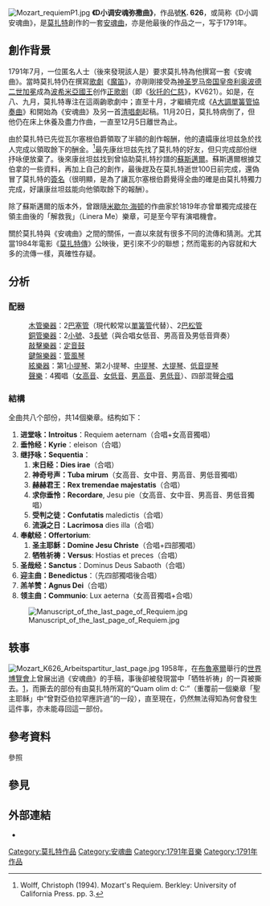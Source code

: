 [[File:Mozart_requiemP1.jpg|thumb]]
'''《D小调安魂弥撒曲》'''，作品號'''[[克歇尔目录|K]]. 626'''，或简称《D小調安魂曲》，是[[莫扎特|莫扎特]]創作的一套[[安魂曲|安魂曲]]，亦是他最後的作品之一，写于1791年。

== 創作背景 ==
1791年7月，一位匿名人士（後來發現該人是{{link-en|Franz von Walsegg|Franz von Walsegg|瓦尔塞根伯爵}}）要求莫扎特為他撰寫一套《安魂曲》。當時莫扎特仍在撰寫[[歌劇|歌劇]]《[[魔笛|魔笛]]》，亦剛剛接受為[[神圣罗马帝国皇帝|神圣罗马帝国皇帝]][[利奥波德二世_(神圣罗马帝国)|利奥波德二世]][[加冕|加冕]]成為[[波希米亞國王|波希米亞國王]]创作[[正歌剧|正歌剧]]（即《[[狄托的仁慈|狄托的仁慈]]》，KV621）。如是，在八、九月，莫扎特專注在這兩齣歌劇中；直至十月，才繼續完成《[[單簧管協奏曲_(莫扎特)|A大調單簧管協奏曲]]》和開始為《安魂曲》及另一首[[康塔塔|清唱劇]]起稿。11月20日，莫扎特病倒了，但他仍在床上休養及盡力作曲，一直至12月5日離世為止。

由於莫扎特已先從瓦尔塞根伯爵領取了半額的創作報酬，他的遺孀康丝坦兹急於找人完成以領取餘下的酬金。<ref>Wolff, Christoph (1994). Mozart's Requiem. Berkley: University of California Press. pp. 3.</ref>最先康丝坦兹先找了莫扎特的好友{{link-en|Joseph Leopold Eybler|Joseph Leopold Eybler|艾伯拿}}，但只完成部份继抒咏便放棄了。後來康丝坦兹找到曾協助莫扎特抄譜的[[蘇斯邁爾|蘇斯邁爾]]。蘇斯邁爾根據艾伯拿的一些資料，再加上自己的創作，最後趕及在莫扎特逝世100日前完成，還偽冒了莫扎特的[[簽名|簽名]]（很明顯，是為了讓瓦尔塞根伯爵覺得全曲的確是由莫扎特獨力完成，好讓康丝坦兹能向他領取餘下的報酬）。

除了蘇斯邁爾的版本外，曾跟隨[[米歇尔·海顿|米歇尔·海顿]]的作曲家{{link-en|Sigismund von Neukomm|Sigismund von Neukomm|奈金}}於1819年亦曾單獨完成接在領主曲後的「解救我」（Linera Me）樂章，可是至今罕有演唱機會。

關於莫扎特與《安魂曲》之間的關係，一直以來就有很多不同的流傳和猜測。尤其當1984年電影《[[莫扎特傳|莫扎特傳]]》公映後，更引來不少的聯想；然而電影的內容就和大多的流傳一樣，真確性存疑。

== 分析 ==
=== 配器 ===
:[[木管樂器|木管樂器]]：2[[巴塞管|巴塞管]]（現代較常以[[單簧管|單簧管]]代替）、2[[巴松管|巴松管]]
:[[銅管樂器|銅管樂器]]：2[[小號|小號]]、3[[長號|長號]]（與合唱女低音、男高音及男低音齊奏）
:[[敲擊樂器|敲擊樂器]]：[[定音鼓|定音鼓]]
:[[鍵盤樂器|鍵盤樂器]]：[[管風琴|管風琴]]
:[[絃樂器|絃樂器]]：第1[[小提琴|小提琴]]、第2小提琴、[[中提琴|中提琴]]、[[大提琴|大提琴]]、[[低音提琴|低音提琴]]
:[[聲樂|聲樂]]：4獨唱（[[女高音|女高音]]、[[女低音|女低音]]、[[男高音|男高音]]、[[男低音|男低音]]）、四部混聲[[合唱|合唱]]

=== 結構 ===
{{Listen|type=music|filename=Mozart - Requiem, I. Introïtus (Bruno Walter, 1956).oga|title=进堂咏|description=[[布鲁诺·瓦尔特|布鲁诺·瓦尔特]]，1956年[[薩爾斯堡|薩爾斯堡]]音樂節}}
{{Listen|type=music|filename=Mozart - Requiem, II. Kyrie (Bruno Walter, 1956).oga|title=垂怜经|description=布鲁诺·瓦尔特，1956年薩爾斯堡音樂節}}
 {{Listen|type=music|filename=W. A. Mozart - Requiem, K. 626 (Bruno Walter, Wiener Philharmoniker, Wiener Staatsopernchor, 1956) - 03. Dies irae.ogg|title=末日经|description=布鲁诺·瓦尔特，1956年薩爾斯堡音樂節}}
{{Listen|type=music|filename=W. A. Mozart - Requiem, K. 626 (Bruno Walter, Wiener Philharmoniker, Wiener Staatsopernchor, 1956) - 04. Tuba mirum.ogg|title=神奇号声|description=布鲁诺·瓦尔特，1956年薩爾斯堡音樂節}}
全曲共八个部份，共14個樂章。结构如下：
#'''进堂咏：Introitus'''：Requiem aeternam（合唱+女高音獨唱）
#'''垂怜经：Kyrie'''：eleison（合唱）
#'''继抒咏：Sequentia'''：
##'''末日经：Dies irae'''（合唱）
##'''神奇号声：Tuba mirum'''（女高音、女中音、男高音、男低音獨唱）
##'''赫赫君王：Rex tremendae majestatis'''（合唱）
##'''求你垂怜：Recordare''', Jesu pie（女高音、女中音、男高音、男低音獨唱）
##'''受判之徒：Confutatis''' maledictis（合唱）
##'''流淚之日：Lacrimosa''' dies illa（合唱）
#'''奉献经：Offertorium''': 
##'''圣主耶稣：Domine Jesu Christe'''（合唱+四部獨唱）
##'''牺牲祈祷：Versus''': Hostias et preces（合唱）
#'''圣哉经：Sanctus'''：Dominus Deus Sabaoth（合唱）
#'''迎主曲：Benedictus'''：（先四部獨唱後合唱）
#'''羔羊赞：Agnus Dei'''（合唱）
#'''领主曲：Communio''': Lux aeterna（女高音獨唱+合唱）
{{Listen|type=music|filename=W. A. Mozart - Requiem, K. 626 (Bruno Walter, Wiener Philharmoniker, Wiener Staatsopernchor, 1956) - 05. Rex tremendae.ogg|title=赫赫君王|description=布鲁诺·瓦尔特，1956年薩爾斯堡音樂節}}
{{Listen|type=music|filename=W. A. Mozart - Requiem, K. 626 (Bruno Walter, Wiener Philharmoniker, Wiener Staatsopernchor, 1956) - 06. Recordare.ogg|title=求你垂怜|description=布鲁诺·瓦尔特，1956年薩爾斯堡音樂節}}
{{Listen|type=music|filename=W. A. Mozart - Requiem, K. 626 (Bruno Walter, Wiener Philharmoniker, Wiener Staatsopernchor, 1956) - 07. Confutatis.ogg|title=受判之徒|description=布鲁诺·瓦尔特，1956年薩爾斯堡音樂節}}
{{Listen|type=music|filename=W. A. Mozart - Requiem, K. 626 (Bruno Walter, Wiener Philharmoniker, Wiener Staatsopernchor, 1956) - 08. Lacrimosa.ogg|title=流淚之日|description=布鲁诺·瓦尔特，1956年薩爾斯堡音樂節}}
[[File:Manuscript_of_the_last_page_of_Requiem.jpg|thumb]]

== 轶事 ==
[[File:Mozart_K626_Arbeitspartitur_last_page.jpg|thumb]]
1958年，在[[布魯塞爾|布魯塞爾]]舉行的[[世界博覽會|世界博覽會]]上曾展出過《安魂曲》的手稿，事後卻被發現當中「牺牲祈祷」的一頁被撕去。[https://web.archive.org/web/20120113030907/http://www2.onb.ac.at/siteseeing/requiem/galerie3.htm]，而撕去的部份有由莫扎特所寫的“Quam olim d: C:”（重覆前一個樂章「聖主耶稣」中“曾對亞伯拉罕應許過”的一段），直至現在，仍然無法得知為何會發生這件事，亦未能尋回這一部份。

== 參考資料 ==
;參照
{{reflist}}

== 參見 ==
{{portal|古典音樂}}

== 外部連結 ==
* {{IMSLP|work=Requiem in D minor, K.626 (Mozart, Wolfgang Amadeus)|cname=莫扎特安魂曲}}
{{Authority control}}
{{DEFAULTSORT:Requiem (Mozart)}}
[[Category:莫扎特作品|Category:莫扎特作品]]
[[Category:安魂曲|Category:安魂曲]]
[[Category:1791年音樂|Category:1791年音樂]]
[[Category:1791年作品|Category:1791年作品]]